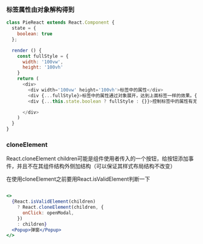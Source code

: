 ### 标签属性由对象解构得到

```js
class PieReact extends React.Component {
  state = {
    boolean: true
  };

  render () {
    const fullStyle = {
      width: '100vw',
      height: '100vh'
    }
    return (
      <div>
        <div width='100vw' height='100vh'>标签中的属性</div>
        <div {...fullStyle}>标签中的属性通过对象展开，达到上面标签一样的效果。{...fullStyle}外层的{} 表示要解析js了</div>
        <div {...this.state.boolean ? fullStyle : {}}>控制标签中的属性有无</div>

      </div>
    )
  }
}

```

### cloneElement

React.cloneElement
children可能是组件使用者传入的一个按钮，给按钮添加事件，并且不在其组件结构外侧加结构（可以保证其样式布局结构不改变）

在使用cloneElement之前要用React.isValidElement判断一下
```jsx

<>
  {React.isValidElement(children)
    ? React.cloneElement(children, {
      onClick: openModal,
    })
    : children}
  <Popup>弹窗</Popup>
</> 

```